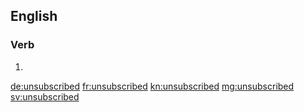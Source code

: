 ==English==

===Verb===
{{head|en}}

# {{en-past of|unsubscribe}}

[[de:unsubscribed]]
[[fr:unsubscribed]]
[[kn:unsubscribed]]
[[mg:unsubscribed]]
[[sv:unsubscribed]]